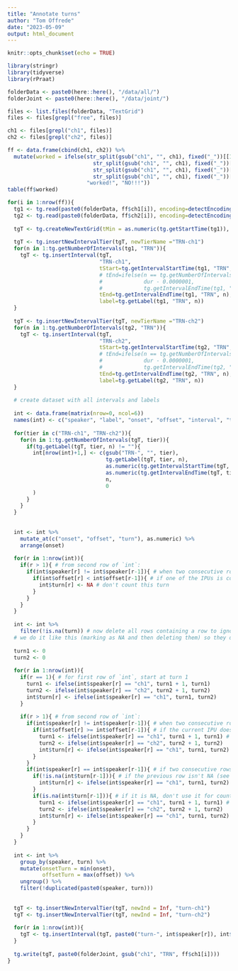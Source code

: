 ```yaml
---
title: "Annotate turns"
author: "Tom Offrede"
date: "2023-05-09"
output: html_document
---
```


```r
knitr::opts_chunk$set(echo = TRUE)
```

```r
library(stringr)
library(tidyverse)
library(rPraat)

folderData <- paste0(here::here(), "/data/all/")
folderJoint <- paste0(here::here(), "/data/joint/")

files <- list.files(folderData, "TextGrid")
files <- files[grepl("free", files)]

ch1 <- files[grepl("ch1", files)]
ch2 <- files[grepl("ch2", files)]

ff <- data.frame(cbind(ch1, ch2)) %>% 
  mutate(worked = ifelse(str_split(gsub("ch1", "", ch1), fixed("_"))[[1]][[1]] == str_split(gsub("ch2", "", ch2), fixed("_"))[[1]][[1]] &
                           str_split(gsub("ch1", "", ch1), fixed("_"))[[1]][[2]] == str_split(gsub("ch2", "", ch2), fixed("_"))[[1]][[2]] &
                           str_split(gsub("ch1", "", ch1), fixed("_"))[[1]][[3]] == str_split(gsub("ch2", "", ch2), fixed("_"))[[1]][[3]] &
                           str_split(gsub("ch1", "", ch1), fixed("_"))[[1]][[4]] == str_split(gsub("ch2", "", ch2), fixed("_"))[[1]][[4]],
                         "worked!", "NO!!!"))
table(ff$worked)
```


```r
for(i in 1:nrow(ff)){
  tg1 <- tg.read(paste0(folderData, ff$ch1[i]), encoding=detectEncoding(paste0(folderData, ff$ch1[i])))
  tg2 <- tg.read(paste0(folderData, ff$ch2[i]), encoding=detectEncoding(paste0(folderData, ff$ch2[i])))
  
  tgT <- tg.createNewTextGrid(tMin = as.numeric(tg.getStartTime(tg1)), tMax = as.numeric(tg.getEndTime(tg1)))
  
  tgT <- tg.insertNewIntervalTier(tgT, newTierName ="TRN-ch1")
  for(n in 1:tg.getNumberOfIntervals(tg1, "TRN")){
    tgT <- tg.insertInterval(tgT,
                             "TRN-ch1",
                             tStart=tg.getIntervalStartTime(tg1, "TRN", n),
                             # tEnd=ifelse(n == tg.getNumberOfIntervals(tg1, "TRN"),
                             #             dur - 0.0000001,
                             #             tg.getIntervalEndTime(tg1, "TRN", n)),
                             tEnd=tg.getIntervalEndTime(tg1, "TRN", n),
                             label=tg.getLabel(tg1, "TRN", n))
  }
  
  tgT <- tg.insertNewIntervalTier(tgT, newTierName ="TRN-ch2")
  for(n in 1:tg.getNumberOfIntervals(tg2, "TRN")){
    tgT <- tg.insertInterval(tgT,
                             "TRN-ch2",
                             tStart=tg.getIntervalStartTime(tg2, "TRN", n),
                             # tEnd=ifelse(n == tg.getNumberOfIntervals(tg2, "TRN"),
                             #             dur - 0.0000001,
                             #             tg.getIntervalEndTime(tg2, "TRN", n)),
                             tEnd=tg.getIntervalEndTime(tg2, "TRN", n),
                             label=tg.getLabel(tg2, "TRN", n))
  }
  
  # create dataset with all intervals and labels
  
  int <- data.frame(matrix(nrow=0, ncol=6))
  names(int) <- c("speaker", "label", "onset", "offset", "interval", "turn")
  
  for(tier in c("TRN-ch1", "TRN-ch2")){
    for(n in 1:tg.getNumberOfIntervals(tgT, tier)){
      if(tg.getLabel(tgT, tier, n) != ""){
        int[nrow(int)+1,] <- c(gsub("TRN-", "", tier),
                               tg.getLabel(tgT, tier, n),
                               as.numeric(tg.getIntervalStartTime(tgT, tier, n)),
                               as.numeric(tg.getIntervalEndTime(tgT, tier, n)),
                               n,
                               0
        )
      }
    }
  }
  
  
  int <- int %>% 
    mutate_at(c("onset", "offset", "turn"), as.numeric) %>% 
    arrange(onset)
  
  for(r in 1:nrow(int)){
    if(r > 1){ # from second row of `int`:
      if(int$speaker[r] != int$speaker[r-1]){ # when two consecutive rows refer to different speakers:
        if(int$offset[r] < int$offset[r-1]){ # if one of the IPUs is contained within the IPU of the other speaker:
          int$turn[r] <- NA # don't count this turn
        }
      }
    }
  }
  
  int <- int %>% 
    filter(!is.na(turn)) # now delete all rows containing a row to ignore
  # we do it like this (marking as NA and then deleting them) so they don't interfere with the counting of turns of the other rows, and so the for loop doesn't skip any rows, since it goes from 1 until the last, and deleting a row during the loop would cause it problems
  
  turn1 <- 0
  turn2 <- 0
  
  for(r in 1:nrow(int)){
    if(r == 1){ # for first row of `int`, start at turn 1
      turn1 <- ifelse(int$speaker[r] == "ch1", turn1 + 1, turn1)
      turn2 <- ifelse(int$speaker[r] == "ch2", turn2 + 1, turn2)
      int$turn[r] <- ifelse(int$speaker[r] == "ch1", turn1, turn2)
    }
    
    if(r > 1){ # from second row of `int`:
      if(int$speaker[r] != int$speaker[r-1]){ # when two consecutive rows refer to different speakers:
        if(int$offset[r] >= int$offset[r-1]){ # if the current IPU does finish after the end of the previous IPU (most cases):
          turn1 <- ifelse(int$speaker[r] == "ch1", turn1 + 1, turn1) # add a turn count
          turn2 <- ifelse(int$speaker[r] == "ch2", turn2 + 1, turn2)
          int$turn[r] <- ifelse(int$speaker[r] == "ch1", turn1, turn2) # and save the turn number
        }
      }
      if(int$speaker[r] == int$speaker[r-1]){ # if two consecutive rows refer to the same speaker:
        if(!is.na(int$turn[r-1])){ # if the previous row isn't NA (see above):
          int$turn[r] <- ifelse(int$speaker[r] == "ch1", turn1, turn2) # add the current turn count as the turn number (without adding to the turn count)
        }
        if(is.na(int$turn[r-1])){ # if it is NA, don't use it for counting turns:
          turn1 <- ifelse(int$speaker[r] == "ch1", turn1 + 1, turn1) # add a turn count
          turn2 <- ifelse(int$speaker[r] == "ch2", turn2 + 1, turn2)
          int$turn[r] <- ifelse(int$speaker[r] == "ch1", turn1, turn2) # and save the turn number
        }
      }
    }
  }
  
  int <- int %>% 
    group_by(speaker, turn) %>% 
    mutate(onsetTurn = min(onset),
           offsetTurn = max(offset)) %>% 
    ungroup() %>% 
    filter(!duplicated(paste0(speaker, turn)))
  
  
  tgT <- tg.insertNewIntervalTier(tgT, newInd = Inf, "turn-ch1")
  tgT <- tg.insertNewIntervalTier(tgT, newInd = Inf, "turn-ch2")
  
  for(r in 1:nrow(int)){
    tgT <- tg.insertInterval(tgT, paste0("turn-", int$speaker[r]), int$onsetTurn[r], int$offsetTurn[r], paste0("turn", int$turn[r]))
  }
  
  tg.write(tgT, paste0(folderJoint, gsub("ch1", "TRN", ff$ch1[i])))
}
```



















